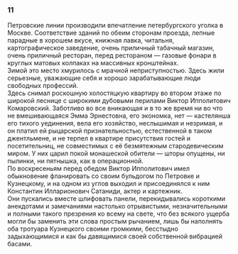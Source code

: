 ### 11 {-}

Петровские линии производили впечатление петербургского уголка в Москве. Соответствие зданий по обеим сторонам проезда, лепные парадные в хорошем вкусе, книжная лавка, читальня, картографическое заведение, очень приличный табачный магазин, очень приличный ресторан, перед рестораном — газовые фонари в круглых матовых колпаках на массивных кронштейнах.<br/> Зимой это место хмурилось с мрачной неприступностью. Здесь жили серьезные, уважающие себя и хорошо зарабатывающие люди свободных профессий.<br/> Здесь снимал роскошную холостяцкую квартиру во втором этаже по широкой леснице с широкими дубовыми перилами Виктор Ипполитович Комаровский. Заботливо во все вникающая и в то же время ни во что не вмешивающаяся Эмма Эрнестовна, его экономка, нет — кастелянша его тихого уединения, вела его хозяйство, неслышимая и незримая, и он платил ей рыцарской признательностью, естественной в таком джентльмене, и не терпел в квартире присутствия гостей и посетительниц, не совместимых с её безмятежным стародевическим миром. У них царил покой монашеской обители — шторы опущены, ни пылинки, ни пятнышка, как в операционной.<br/> По воскресеньям перед обедом Виктор Ипполитович имел обыкновение фланировать со своим бульдогом по Петровке и Кузнецкому, и на одном из углов выходил и присоединялся к ним Константин Илларионович Сатаниди, актер и картежник.<br/> Они пускались вместе шлифовать панели, перекидывались короткими анекдотами и замечаниями настолько отрывистыми, незначительными и полными такого презрения ко всему на свете, что без всякого ущерба могли бы заменить эти слова простым рычанием, лишь бы наполнять оба тротуара Кузнецкого своими громкими, бесстыдно задыхающимися и как бы давящимися своей собственной вибрацией басами.

